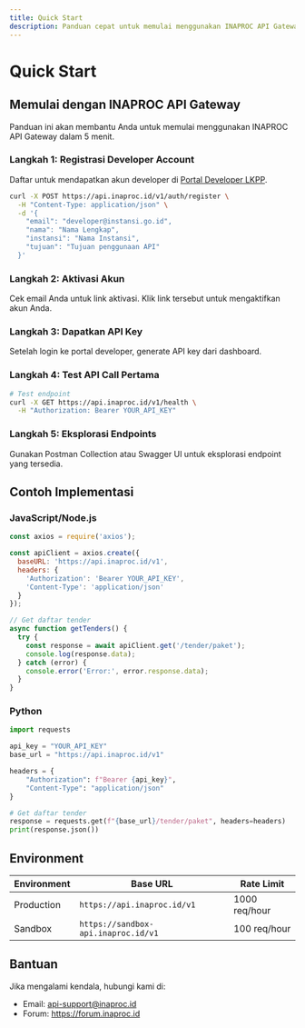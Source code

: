 ```yaml
---
title: Quick Start
description: Panduan cepat untuk memulai menggunakan INAPROC API Gateway dalam 5 menit
---
```


# Quick Start

## Memulai dengan INAPROC API Gateway

Panduan ini akan membantu Anda untuk memulai menggunakan INAPROC API Gateway dalam 5 menit.

### Langkah 1: Registrasi Developer Account

Daftar untuk mendapatkan akun developer di [Portal Developer LKPP](https://developer.lkpp.go.id).

```bash
curl -X POST https://api.inaproc.id/v1/auth/register \
  -H "Content-Type: application/json" \
  -d '{
    "email": "developer@instansi.go.id",
    "nama": "Nama Lengkap",
    "instansi": "Nama Instansi",
    "tujuan": "Tujuan penggunaan API"
  }'
```

### Langkah 2: Aktivasi Akun

Cek email Anda untuk link aktivasi. Klik link tersebut untuk mengaktifkan akun Anda.

### Langkah 3: Dapatkan API Key

Setelah login ke portal developer, generate API key dari dashboard.

### Langkah 4: Test API Call Pertama

```bash
# Test endpoint
curl -X GET https://api.inaproc.id/v1/health \
  -H "Authorization: Bearer YOUR_API_KEY"
```

### Langkah 5: Eksplorasi Endpoints

Gunakan Postman Collection atau Swagger UI untuk eksplorasi endpoint yang tersedia.

## Contoh Implementasi

### JavaScript/Node.js
```javascript
const axios = require('axios');

const apiClient = axios.create({
  baseURL: 'https://api.inaproc.id/v1',
  headers: {
    'Authorization': 'Bearer YOUR_API_KEY',
    'Content-Type': 'application/json'
  }
});

// Get daftar tender
async function getTenders() {
  try {
    const response = await apiClient.get('/tender/paket');
    console.log(response.data);
  } catch (error) {
    console.error('Error:', error.response.data);
  }
}
```

### Python
```python
import requests

api_key = "YOUR_API_KEY"
base_url = "https://api.inaproc.id/v1"

headers = {
    "Authorization": f"Bearer {api_key}",
    "Content-Type": "application/json"
}

# Get daftar tender
response = requests.get(f"{base_url}/tender/paket", headers=headers)
print(response.json())
```

## Environment

| Environment | Base URL | Rate Limit |
|------------|----------|------------|
| Production | `https://api.inaproc.id/v1` | 1000 req/hour |
| Sandbox | `https://sandbox-api.inaproc.id/v1` | 100 req/hour |

## Bantuan

Jika mengalami kendala, hubungi kami di:
- Email: api-support@inaproc.id
- Forum: https://forum.inaproc.id
